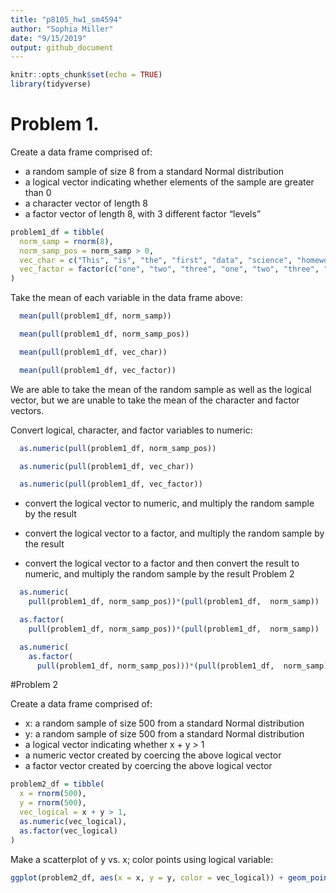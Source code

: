 ```yaml
---
title: "p8105_hw1_sm4594"
author: "Sophia Miller"
date: "9/15/2019"
output: github_document
---
```


```r
knitr::opts_chunk$set(echo = TRUE)
library(tidyverse)
```

# Problem 1.

Create a data frame comprised of:

* a random sample of size 8 from a standard Normal distribution
* a logical vector indicating whether elements of the sample are greater than 0
* a character vector of length 8
* a factor vector of length 8, with 3 different factor “levels” 

```r

problem1_df = tibble(
  norm_samp = rnorm(8),
  norm_samp_pos = norm_samp > 0,
  vec_char = c("This", "is", "the", "first", "data", "science", "homework", "assignment"),
  vec_factor = factor(c("one", "two", "three", "one", "two", "three", "one", "two"))
)
```

Take the mean of each variable in the data frame above:
```r

  mean(pull(problem1_df, norm_samp))

  mean(pull(problem1_df, norm_samp_pos))

  mean(pull(problem1_df, vec_char))

  mean(pull(problem1_df, vec_factor))
```
We are able to take the mean of the random sample as well as the logical vector, but we are unable to take the mean of the character and factor vectors.

Convert logical, character, and factor variables to numeric:

```r

  as.numeric(pull(problem1_df, norm_samp_pos)) 

  as.numeric(pull(problem1_df, vec_char))

  as.numeric(pull(problem1_df, vec_factor))

```

* convert the logical vector to numeric, and multiply the random sample by the result
 
* convert the logical vector to a factor, and multiply the random sample by the result
 
* convert the logical vector to a factor and then convert the result to numeric, and multiply the random sample by the result
Problem 2

```r

  as.numeric(
    pull(problem1_df, norm_samp_pos))*(pull(problem1_df,  norm_samp))

  as.factor(
    pull(problem1_df, norm_samp_pos))*(pull(problem1_df,  norm_samp))

  as.numeric(
    as.factor(
      pull(problem1_df, norm_samp_pos)))*(pull(problem1_df,  norm_samp))

```

#Problem 2

Create a data frame comprised of:

* x: a random sample of size 500 from a standard Normal distribution
* y: a random sample of size 500 from a standard Normal distribution
* a logical vector indicating whether x + y > 1
* a numeric vector created by coercing the above logical vector
* a factor vector created by coercing the above logical vector

```r
problem2_df = tibble(
  x = rnorm(500),
  y = rnorm(500),
  vec_logical = x + y > 1,
  as.numeric(vec_logical),
  as.factor(vec_logical)
)
```

Make a scatterplot of y vs. x; color points using logical variable: 

```r
ggplot(problem2_df, aes(x = x, y = y, color = vec_logical)) + geom_point()
```





